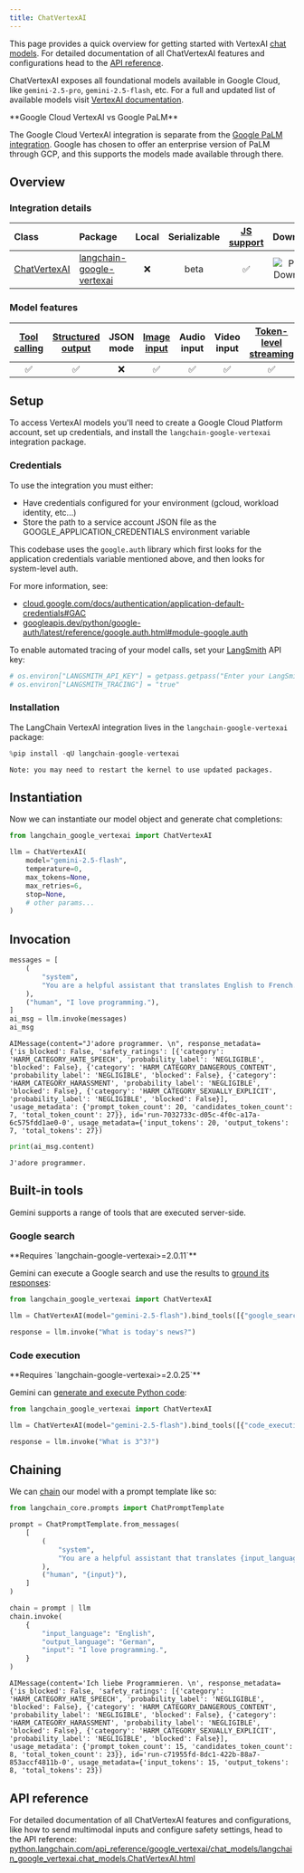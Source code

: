 ```yaml
---
title: ChatVertexAI
---
```


This page provides a quick overview for getting started with VertexAI [chat models](/oss/langchain/models). For detailed documentation of all ChatVertexAI features and configurations head to the [API reference](https://python.langchain.com/api_reference/google_vertexai/chat_models/langchain_google_vertexai.chat_models.ChatVertexAI.html).

ChatVertexAI exposes all foundational models available in Google Cloud, like `gemini-2.5-pro`, `gemini-2.5-flash`, etc. For a full and updated list of available models visit [VertexAI documentation](https://cloud.google.com/vertex-ai/generative-ai/docs/models).

<Info>
**Google Cloud VertexAI vs Google PaLM**

The Google Cloud VertexAI integration is separate from the [Google PaLM integration](/oss/integrations/chat/google_generative_ai/). Google has chosen to offer an enterprise version of PaLM through GCP, and this supports the models made available through there.

</Info>

## Overview

### Integration details

| Class | Package | Local | Serializable | [JS support](https://js.langchain.com/docs/integrations/chat/google_vertex_ai) | Downloads | Version |
| :--- | :--- | :---: | :---: |  :---: | :---: | :---: |
| [ChatVertexAI](https://python.langchain.com/api_reference/google_vertexai/chat_models/langchain_google_vertexai.chat_models.ChatVertexAI.html) | [langchain-google-vertexai](https://python.langchain.com/api_reference/google_vertexai/index.html) | ❌ | beta | ✅ | ![PyPI - Downloads](https://img.shields.io/pypi/dm/langchain-google-vertexai?style=flat-square&label=%20) | ![PyPI - Version](https://img.shields.io/pypi/v/langchain-google-vertexai?style=flat-square&label=%20) |

### Model features

| [Tool calling](/oss/langchain/tools) | [Structured output](/oss/langchain/structured-output) | JSON mode | [Image input](/oss/langchain/messages#multimodal) | Audio input | Video input | [Token-level streaming](/oss/langchain/streaming/) | Native async | [Token usage](/oss/langchain/models#token-usage) | [Logprobs](/oss/langchain/models#log-probabilities) |
| :---: | :---: | :---: | :---: |  :---: | :---: | :---: | :---: | :---: | :---: |
| ✅ | ✅ | ❌ | ✅ | ✅ | ✅ | ✅ | ✅ | ✅ | ❌ |

## Setup

To access VertexAI models you'll need to create a Google Cloud Platform account, set up credentials, and install the `langchain-google-vertexai` integration package.

### Credentials

To use the integration you must either:

- Have credentials configured for your environment (gcloud, workload identity, etc...)
- Store the path to a service account JSON file as the GOOGLE_APPLICATION_CREDENTIALS environment variable

This codebase uses the `google.auth` library which first looks for the application credentials variable mentioned above, and then looks for system-level auth.

For more information, see:

- [cloud.google.com/docs/authentication/application-default-credentials#GAC](https://cloud.google.com/docs/authentication/application-default-credentials#GAC)
- [googleapis.dev/python/google-auth/latest/reference/google.auth.html#module-google.auth](https://googleapis.dev/python/google-auth/latest/reference/google.auth.html#module-google.auth)

To enable automated tracing of your model calls, set your [LangSmith](https://docs.smith.langchain.com/) API key:

```python
# os.environ["LANGSMITH_API_KEY"] = getpass.getpass("Enter your LangSmith API key: ")
# os.environ["LANGSMITH_TRACING"] = "true"
```

### Installation

The LangChain VertexAI integration lives in the `langchain-google-vertexai` package:

```python
%pip install -qU langchain-google-vertexai
```

```output
Note: you may need to restart the kernel to use updated packages.
```

## Instantiation

Now we can instantiate our model object and generate chat completions:

```python
from langchain_google_vertexai import ChatVertexAI

llm = ChatVertexAI(
    model="gemini-2.5-flash",
    temperature=0,
    max_tokens=None,
    max_retries=6,
    stop=None,
    # other params...
)
```

## Invocation

```python
messages = [
    (
        "system",
        "You are a helpful assistant that translates English to French. Translate the user sentence.",
    ),
    ("human", "I love programming."),
]
ai_msg = llm.invoke(messages)
ai_msg
```

```output
AIMessage(content="J'adore programmer. \n", response_metadata={'is_blocked': False, 'safety_ratings': [{'category': 'HARM_CATEGORY_HATE_SPEECH', 'probability_label': 'NEGLIGIBLE', 'blocked': False}, {'category': 'HARM_CATEGORY_DANGEROUS_CONTENT', 'probability_label': 'NEGLIGIBLE', 'blocked': False}, {'category': 'HARM_CATEGORY_HARASSMENT', 'probability_label': 'NEGLIGIBLE', 'blocked': False}, {'category': 'HARM_CATEGORY_SEXUALLY_EXPLICIT', 'probability_label': 'NEGLIGIBLE', 'blocked': False}], 'usage_metadata': {'prompt_token_count': 20, 'candidates_token_count': 7, 'total_token_count': 27}}, id='run-7032733c-d05c-4f0c-a17a-6c575fdd1ae0-0', usage_metadata={'input_tokens': 20, 'output_tokens': 7, 'total_tokens': 27})
```

```python
print(ai_msg.content)
```

```output
J'adore programmer.
```

## Built-in tools

Gemini supports a range of tools that are executed server-side.

### Google search

<Info>
    **Requires `langchain-google-vertexai>=2.0.11`**
</Info>

Gemini can execute a Google search and use the results to [ground its responses](https://ai.google.dev/gemini-api/docs/grounding):

```python
from langchain_google_vertexai import ChatVertexAI

llm = ChatVertexAI(model="gemini-2.5-flash").bind_tools([{"google_search": {}}])

response = llm.invoke("What is today's news?")
```

### Code execution

<Info>
    **Requires `langchain-google-vertexai>=2.0.25`**
</Info>

Gemini can [generate and execute Python code](https://ai.google.dev/gemini-api/docs/code-execution):

```python
from langchain_google_vertexai import ChatVertexAI

llm = ChatVertexAI(model="gemini-2.5-flash").bind_tools([{"code_execution": {}}])

response = llm.invoke("What is 3^3?")
```

## Chaining

We can [chain](/oss/how-to/sequence/) our model with a prompt template like so:

```python
from langchain_core.prompts import ChatPromptTemplate

prompt = ChatPromptTemplate.from_messages(
    [
        (
            "system",
            "You are a helpful assistant that translates {input_language} to {output_language}.",
        ),
        ("human", "{input}"),
    ]
)

chain = prompt | llm
chain.invoke(
    {
        "input_language": "English",
        "output_language": "German",
        "input": "I love programming.",
    }
)
```

```output
AIMessage(content='Ich liebe Programmieren. \n', response_metadata={'is_blocked': False, 'safety_ratings': [{'category': 'HARM_CATEGORY_HATE_SPEECH', 'probability_label': 'NEGLIGIBLE', 'blocked': False}, {'category': 'HARM_CATEGORY_DANGEROUS_CONTENT', 'probability_label': 'NEGLIGIBLE', 'blocked': False}, {'category': 'HARM_CATEGORY_HARASSMENT', 'probability_label': 'NEGLIGIBLE', 'blocked': False}, {'category': 'HARM_CATEGORY_SEXUALLY_EXPLICIT', 'probability_label': 'NEGLIGIBLE', 'blocked': False}], 'usage_metadata': {'prompt_token_count': 15, 'candidates_token_count': 8, 'total_token_count': 23}}, id='run-c71955fd-8dc1-422b-88a7-853accf4811b-0', usage_metadata={'input_tokens': 15, 'output_tokens': 8, 'total_tokens': 23})
```

## API reference

For detailed documentation of all ChatVertexAI features and configurations, like how to send multimodal inputs and configure safety settings, head to the API reference: [python.langchain.com/api_reference/google_vertexai/chat_models/langchain_google_vertexai.chat_models.ChatVertexAI.html](https://python.langchain.com/api_reference/google_vertexai/chat_models/langchain_google_vertexai.chat_models.ChatVertexAI.html)
